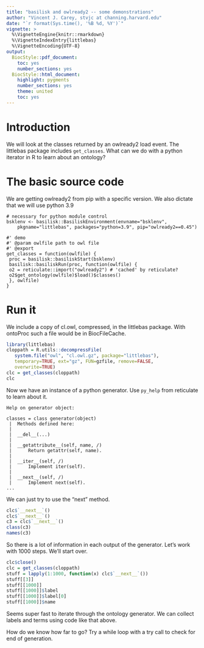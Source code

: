 ```yaml
---
title: "basilisk and owlready2 -- some demonstrations"
author: "Vincent J. Carey, stvjc at channing.harvard.edu"
date: "`r format(Sys.time(), '%B %d, %Y')`"
vignette: >
  %\VignetteEngine{knitr::rmarkdown}
  %\VignetteIndexEntry{littlebas}
  %\VignetteEncoding{UTF-8}
output:
  BiocStyle::pdf_document:
    toc: yes
    number_sections: yes
  BiocStyle::html_document:
    highlight: pygments
    number_sections: yes
    theme: united
    toc: yes
---
```


# Introduction 

We will look at the classes returned by
an owlready2 load event.  The littlebas
package includes `get_classes`.  What
can we do with a python iterator in R
to learn about an ontology?

# The basic source code

We are getting owlready2 from pip with a specific
version.  We also dictate that we will use python 3.9

```
# necessary for python module control
bsklenv <- basilisk::BasiliskEnvironment(envname="bsklenv",
    pkgname="littlebas", packages="python=3.9", pip="owlready2==0.45")

#' demo
#' @param owlfile path to owl file
#' @export
get_classes = function(owlfile) {
 proc = basilisk::basiliskStart(bsklenv)
 basilisk::basiliskRun(proc, function(owlfile) {
 o2 = reticulate::import("owlready2") # 'cached' by reticulate?
 o2$get_ontology(owlfile)$load()$classes()
 }, owlfile)
}
```

# Run it

We include a copy of cl.owl, compressed, in the
littlebas package.  With ontoProc such a file would be in
BiocFileCache.

```r
library(littlebas)
cloppath = R.utils::decompressFile(
   system.file("owl", "cl.owl.gz", package="littlebas"), 
   temporary=TRUE, ext="gz", FUN=gzfile, remove=FALSE,
   overwrite=TRUE)
clc = get_classes(cloppath)
clc
```

Now we have an instance of a python generator.  Use `py_help`
from reticulate to learn about it.

```
Help on generator object:

classes = class generator(object)
 |  Methods defined here:
 |  
 |  __del__(...)
 |  
 |  __getattribute__(self, name, /)
 |      Return getattr(self, name).
 |  
 |  __iter__(self, /)
 |      Implement iter(self).
 |  
 |  __next__(self, /)
 |      Implement next(self).
...
```

We can just try to use the "next" method.
```r
clc$`__next__`()
clc$`__next__`()
c3 = clc$`__next__`()
class(c3)
names(c3)
```

So there is a lot of information in each output of
the generator.  Let's work with 1000 steps.
We'll start over.

```r
clc$close()
clc = get_classes(cloppath)
stuff = lapply(1:1000, function(x) clc$`__next__`())
stuff[[3]]
stuff[[1000]]
stuff[[1000]]$label
stuff[[1000]]$label[0]
stuff[[1000]]$name
```

Seems super fast to iterate through the ontology generator.
We can collect labels and terms using code like that above.

How do we know how far to go?  Try a while loop with
a try call to check for end of generation.
